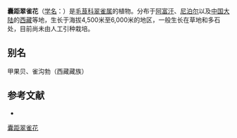 {{Speciesbox
| name = 囊距翠雀花
| status = 
| status_system = 
| image = Delphinium brunonianum.jpg
| genus = Delphinium
| species = brunonianum
| authority = Royle
}}

'''囊距翠雀花'''（[[学名|学名]]：{{lang|la|''Delphinium brunonianum''}}）是[[毛茛科|毛茛科]][[翠雀属|翠雀属]]的植物。分布于[[阿富汗|阿富汗]]、[[尼泊尔|尼泊尔]]以及[[中国大陆|中国大陆]]的[[西藏|西藏]]等地，生长于海拔4,500米至6,000米的地区，一般生长在草地和多石处，目前尚未由人工引种栽培。

== 别名 ==
甲果贝、雀沟勃（西藏藏族）

== 参考文献 ==
<div class="references-small">
* {{cite web| url =http://www.bioinfo.cn/db05/KmzwSpecies.php?action=view&id=18403| title =囊距翠雀花| work =《中国高等植物数据库全库》| publisher =中国科学院微生物研究所| author =昆明植物研究所| accessdate =2009-02-25| deadurl =yes| archiveurl =https://web.archive.org/web/20160305064611/http://www.bioinfo.cn/db05/KmzwSpecies.php?action=view&id=18403| archivedate =2016-03-05}}
</div>
{{Taxonbar|from=Q10924488}}

[[Category:翠雀属|囊距翠雀花]]


{{植物小作品}}
